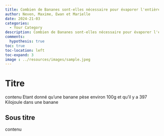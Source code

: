```yaml
---
title: Combien de Bananes sont-elles nécessaire pour évaporer l'entièreté du Léman? 
author: Neven, Maxime, Ewan et Marielle
date: 2024-21-03
categories:
  - Your Category
description: Combien de Bananes sont-elles nécessaire pour évaporer l'entièreté du Léman? 
comments:
  hypothesis: true
toc: true
toc-location: left
toc-expand: 3
image : ../resources/images/sample.jpeg
---
```


<script src="../resources/scripts/actionButtons.js" defer></script>

# Titre

contenu
Etant donné qu'une banane pèse environ 100g et qu'il y a 397 Kilojoule dans une banane

## Sous titre

contenu
